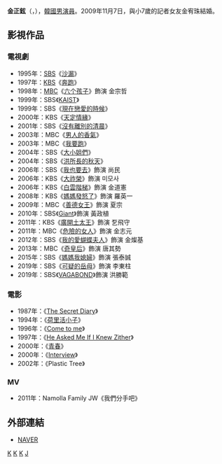 {{Distinguish|金正賢}}
{{藝人
| 姓名 = 金正鉉
| 外文名 = 김정현
| 類型 = 男演員
| 相片 = 
| 國籍 = {{KOR}}
| 出生日期 = {{birth_date_and_age|1976|6|28}}
| 教育程度 = [[首爾藝術大學|首爾藝術大學]]放送演藝學系
| 配偶 = {{marriage|金宥珠|2009}}
| 兒女 = 1女
| 出道日期 = 1994年
| 經紀公司 = Shinentertainment
}}

'''金正鉉'''（{{lang-ko|'''김정현'''}}，{{bd|1976年|6月28日|catIdx=K金}}），[[韓國|韓國]][[男演員|男演員]]。2009年11月7日，與小7歲的記者女友金宥珠結婚。

==影視作品==
===電視劇===
*1995年：[[SBS_(韓國)|SBS]]《[[沙漏_(電視劇)|沙漏]]》
*1997年：[[韓國放送公社|KBS]]《[[奔跑_(電視劇)|奔跑]]》
*1998年：[[文化廣播_(韓國)|MBC]]《[[六个孩子|六个孩子]]》飾演 金宗哲
*1999年：SBS《[[KAIST_(電視劇)|KAIST]]》
*1999年：SBS《[[現在戀愛的時候|現在戀愛的時候]]》
*2000年：KBS《[[天定情緣|天定情緣]]》
*2001年：SBS《[[沒有離別的清晨|沒有離別的清晨]]》
*2003年：MBC《[[男人的香氣|男人的香氣]]》
*2003年：MBC《[[我要跑|我要跑]]》
*2004年：SBS《[[大小姐們|大小姐們]]》
*2004年：SBS《[[洪所長的秋天|洪所長的秋天]]》
*2006年：SBS《[[我也要去|我也要去]]》飾演 尚民
*2006年：KBS《[[大祚榮_(電視劇)|大祚榮]]》飾演 미모사
*2006年：KBS《[[白雲階梯|白雲階梯]]》飾演 金道憲
*2008年：KBS《[[媽媽發怒了|媽媽發怒了]]》飾演 羅英一
*2009年：MBC《[[善德女王_(韓國電視劇)|善德女王]]》飾演 夏宗
*2010年：SBS《[[巨人_(韓國電視劇)|Giant]]》飾演 黃政植
*2011年：KBS《[[廣開土太王_(電視劇)|廣開土太王]]》飾演 乭飛守
*2011年：MBC《[[危險的女人|危險的女人]]》飾演 金志元
*2012年：SBS《[[我的愛蝴蝶夫人|我的愛蝴蝶夫人]]》飾演 金燦基
*2013年：MBC《[[奇皇后_(電視劇)|奇皇后]]》飾演 唐其勢
*2015年：SBS《[[媽媽我媳婦|媽媽我媳婦]]》飾演 張泰誠
*2019年：SBS《[[可疑的岳母|可疑的岳母]]》飾演 李東柱
*2019年：SBS《[[VAGABOND_(電視劇)|VAGABOND]]》飾演 洪勝範

===電影===
*1987年：《[[The_Secret_Diary|The Secret Diary]]》
*1994年：《[[荷里活小子|荷里活小子]]》
*1996年：《[[Come_to_me|Come to me]]》
*1997年：《[[He_Asked_Me_If_I_Knew_Zither|He Asked Me If I Knew Zither]]》
*2000年：《[[青春_(電影)|青春]]》
*2000年：《[[Interview|Interview]]》
*2002年：《Plastic Tree》

=== MV ===
*2011年：Namolla Family JW《我們分手吧》

== 外部連結 ==
*[http://people.search.naver.com/search.naver?where=nexearch&query=%EA%B9%80%EC%A0%95%ED%98%84&sm=tab_txc&ie=utf8&key=PeopleService&os=96346 NAVER] {{Wayback|url=http://people.search.naver.com/search.naver?where=nexearch&query=%EA%B9%80%EC%A0%95%ED%98%84&sm=tab_txc&ie=utf8&key=PeopleService&os=96346 |date=20160304090152 }}{{ko}}

[[Category:韓國電視演員|K]]
[[Category:韓國電影演員|K]]
[[Category:首爾藝術大學校友|K]]
[[Category:金姓|J]]